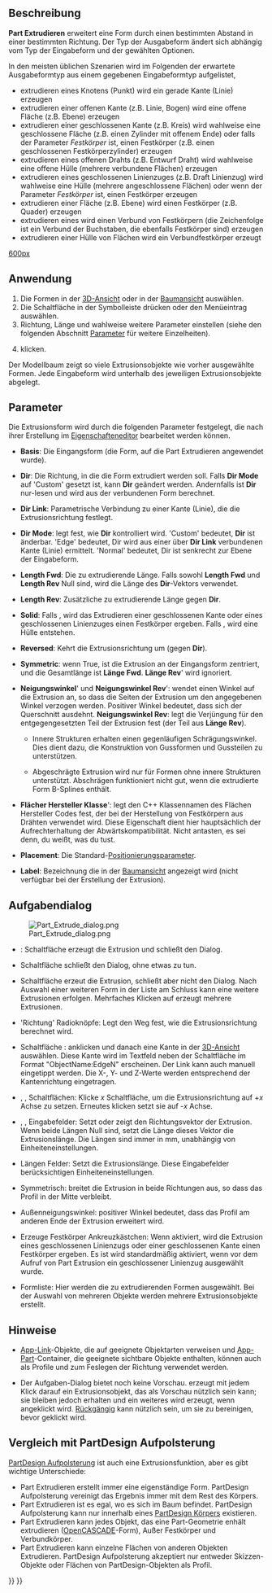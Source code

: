 <languages/>
{{Docnav/de
|[[Part_Builder/de|Formgenerator]]
|[[Part_Revolve/de|Drehen]]
|[[Part_Workbench/de|Part]]
|IconL=Part_Builder.svg
|IconR=Part_Revolve.svg
|IconC=Workbench_Part.svg
}}

{{GuiCommand/de
|Name=Part Extrude
|Name/de=Part Extrudieren
|MenuLocation=Part → Extrudieren...
|Workbenches=[[Part_Workbench/de|Part]]
|SeeAlso=[[Draft_Trimex/de|Draft Trimex]], [[PartDesign_Pad/de|PartDesign Pad]]
}}

<span id="Description"></span>
== Beschreibung ==

'''Part Extrudieren''' erweitert eine Form durch einen bestimmten Abstand in einer bestimmten Richtung. Der Typ der Ausgabeform ändert sich abhängig vom Typ der Eingabeform und der gewählten Optionen.

<div class="mw-translate-fuzzy">
In den meisten üblichen Szenarien wird im Folgenden der erwartete Ausgabeformtyp aus einem gegebenen Eingabeformtyp aufgelistet, 
* extrudieren eines Knotens (Punkt) wird ein gerade Kante (Linie) erzeugen
* extrudieren einer offenen Kante (z.B. Linie, Bogen) wird eine offene Fläche (z.B. Ebene) erzeugen
* extrudieren einer geschlossenen Kante (z.B. Kreis) wird wahlweise eine geschlossene Fläche (z.B. einen Zylinder mit offenem Ende) oder falls der Parameter ''Festkörper'' {{TRUE}} ist, einen Festkörper (z.B. einen geschlossenen Festkörperzylinder) erzeugen
* extrudieren eines offenen Drahts (z.B. Entwurf Draht) wird wahlweise eine offene Hülle (mehrere verbundene Flächen) erzeugen
* extrudieren eines geschlossenen Linienzuges (z.B. Draft Linienzug) wird wahlweise eine Hülle (mehrere angeschlossene Flächen) oder wenn der Parameter ''Festkörper'' {{TRUE}} ist, einen Festkörper erzeugen
* extrudieren einer Fläche (z.B. Ebene) wird einen Festkörper (z.B. Quader) erzeugen
* extrudieren eines {{Button|[[File:Draft_ShapeString.svg|16px]] [[Draft_ShapeString|Entwurf Form Zeichenfolge]]}} wird einen Verbund von Festkörpern (die Zeichenfolge ist ein Verbund der Buchstaben, die ebenfalls Festkörper sind) erzeugen
* extrudieren einer Hülle von Flächen wird ein Verbundfestkörper erzeugt
</div>

[[image:Part_Extrude_demo.png|600px]]
{{Caption|Beispiele für Extrusionen}}

<span id="Usage"></span>
==Anwendung==

<div class="mw-translate-fuzzy">
# Die Formen in der [[3D_view/de|3D-Ansicht]] oder in der [[Tree_view/de|Baumansicht]] auswählen.
# Die Schaltfläche {{Button|[[Image:Part_Extrude.svg|16px]] [[Part_Extrude/de|Extrudieren...]]}} in der Symbolleiste drücken oder den Menüeintrag {{MenuCommand|Part → Extrudieren...}} auswählen.
# Richtung, Länge und wahlweise weitere Parameter einstellen (siehe den folgenden Abschnitt [[#Parameter|Parameter]] für weitere Einzelheiten).
# {{Button|OK}} klicken.
</div>

<div class="mw-translate-fuzzy">
Der Modellbaum zeigt so viele Extrusionsobjekte wie vorher ausgewählte Formen. Jede Eingabeform wird unterhalb des jeweiligen Extrusionsobjekte abgelegt.
</div>

<span id="Parameters"></span>
==Parameter==

Die Extrusionsform wird durch die folgenden Parameter festgelegt, die nach ihrer Erstellung im [[Property_editor/de|Eigenschafteneditor]] bearbeitet werden können.  

*'''Basis''': Die Eingangsform (die Form, auf die Part Extrudieren angewendet wurde).

*'''Dir''': Die Richtung, in die die Form extrudiert werden soll. Falls '''Dir Mode''' auf 'Custom' gesetzt ist, kann '''Dir''' geändert werden. Andernfalls ist '''Dir''' nur-lesen und wird aus der verbundenen Form berechnet.

*'''Dir Link''': Parametrische Verbindung zu einer Kante (Linie), die die Extrusionsrichtung festlegt.

*'''Dir Mode''': legt fest, wie '''Dir''' kontrolliert wird. 'Custom' bedeutet, '''Dir''' ist änderbar. 'Edge' bedeutet, Dir wird aus einer über '''Dir Link''' verbundenen Kante (Linie) ermittelt. 'Normal' bedeutet, Dir ist senkrecht zur Ebene der Eingabeform.

*'''Length Fwd''': Die zu extrudierende Länge. Falls sowohl '''Length Fwd''' und '''Length Rev''' Null sind, wird die Länge des '''Dir'''-Vektors verwendet.

*'''Length Rev''': Zusätzliche zu extrudierende Länge gegen '''Dir'''.

*'''Solid''': Falls {{TRUE}}, wird das Extrudieren einer geschlossenen Kante oder eines geschlossenen Linienzuges einen Festkörper ergeben. Falls {{FALSE}}, wird eine Hülle entstehen.

*'''Reversed''': Kehrt die Extrusionsrichtung um (gegen '''Dir''').

*'''Symmetric''': wenn True, ist die Extrusion an der Eingangsform zentriert, und die Gesamtlänge ist '''Länge Fwd'''. '''Länge Rev'''' wird ignoriert.

*'''Neigungswinkel'''' und '''Neigungswinkel Rev'''': wendet einen Winkel auf die Extrusion an, so dass die Seiten der Extrusion um den angegebenen Winkel verzogen werden. Positiver Winkel bedeutet, dass sich der Querschnitt ausdehnt. '''Neigungswinkel Rev''': legt die Verjüngung für den entgegengesetzten Teil der Extrusion fest (der Teil aus '''Länge Rev''').
**{{Version/de|0.20}} Innere Strukturen erhalten einen gegenläufigen Schrägungswinkel. Dies dient dazu, die Konstruktion von Gussformen und Gussteilen zu unterstützen.
**{{VersionMinus/de|0.19}} Abgeschrägte Extrusion wird nur für Formen ohne innere Strukturen unterstützt. Abschrägen funktioniert nicht gut, wenn die extrudierte Form B-Splines enthält. 

*'''Flächer Hersteller Klasse'''': legt den C++ Klassennamen des Flächen Hersteller Codes fest, der bei der Herstellung von Festkörpern aus Drähten verwendet wird. Diese Eigenschaft dient hier hauptsächlich der Aufrechterhaltung der Abwärtskompatibilität. Nicht antasten, es sei denn, du weißt, was du tust.

*'''Placement''': Die Standard-[[Placement/de|Positionierungs]]parameter.

*'''Label''': Bezeichnung die in der [[Tree_view/de|Baumansicht]] angezeigt wird (nicht verfügbar bei der Erstellung der Extrusion).

<span id="Task_dialog"></span>
== Aufgabendialog ==

[[Image:Part_Extrude_dialog.png|thumb|right]]

* {{Button|OK}}: Schaltfläche erzeugt die Extrusion und schließt den Dialog.

* {{Button|Schließen}} Schaltfläche schließt den Dialog, ohne etwas zu tun.

* {{Button|Anwenden}} Schaltfläche erzeut die Extrusion, schließt aber nicht den Dialog. Nach Auswahl einer weiteren Form in der Liste am Schluss kann eine weitere Extrusionen erfolgen. Mehrfaches Klicken auf {{Button|Apply}} erzeugt mehrere Extrusionen.

* 'Richtung' Radioknöpfe: Legt den Weg fest, wie die Extrusionsrichtung berechnet wird. 

<div class="mw-translate-fuzzy">
* Schaltfläche {{Button|Select}}: anklicken und danach eine Kante in der [[3D_view/de|3D-Ansicht]] auswählen. Diese Kante wird im Textfeld neben der Schaltfläche im Format "ObjectName:EdgeN" erscheinen. Der Link kann auch manuell eingetippt werden. Die X-, Y-  und Z-Werte werden entsprechend der Kantenrichtung eingetragen.
</div>

* {{Button|X}}, {{Button|Y}}, {{Button|Z}} Schaltflächen: Klicke ''x'' Schaltfläche, um die Extrusionsrichtung auf +''x'' Achse zu setzen. Erneutes klicken setzt sie auf -''x'' Achse. 

* {{Button|X}}, {{Button|Y}}, {{Button|Z}} Eingabefelder: Setzt oder zeigt den Richtungsvektor der Extrusion. Wenn beide Längen Null sind, setzt die Länge dieses Vektor die Extrusionslänge. Die Längen sind immer in mm, unabhängig von Einheiteneinstellungen.

* Längen Felder: Setzt die Extrusionslänge. Diese Eingabefelder berücksichtigen Einheiteneinstellungen.

* Symmetrisch: breitet die Extrusion in beide Richtungen aus, so dass das Profil in der Mitte verbleibt.

* Außenneigungswinkel: positiver Winkel bedeutet, dass das Profil am anderen Ende der Extrusion erweitert wird.

* Erzeuge Festkörper Ankreuzkästchen: Wenn aktiviert, wird die Extrusion eines geschlossenen Linienzugs oder einer geschlossenen Kante einen Festkörper ergeben. Es ist wird standardmäßig aktiviert, wenn vor dem Aufruf von Part Extrusion ein geschlossener Linienzug ausgewählt wurde.

* Formliste: Hier werden die zu extrudierenden Formen ausgewählt. Bei der Auswahl von mehreren Objekte werden mehrere Extrusionsobjekte erstellt.

<span id="Notes"></span>
==Hinweise==

* [[App_Link/de|App-Link]]-Objekte, die auf geeignete Objektarten verweisen und [[App_Part/de|App-Part]]-Container, die geeignete sichtbare Objekte enthalten, können auch als Profile und zum Feslegen der Richtung verwendet werden. {{Version/de|0.20}}

* Der Aufgaben-Dialog bietet noch keine Vorschau. {{Button|Anwenden}} erzeugt mit jedem Klick darauf ein Extrusionsobjekt, das als Vorschau nützlich sein kann; sie bleiben jedoch erhalten und ein weiteres wird erzeugt, wenn {{Button|OK}} angeklickt wird. [[Std Undo/de|Rückgängig]] kann nützlich sein, um sie zu bereinigen, bevor {{Button|OK}} geklickt wird.

<span id="Comparison_with_PartDesign_Pad"></span>
==Vergleich mit PartDesign Aufpolsterung==

[[PartDesign_Pad/de|PartDesign Aufpolsterung]] ist auch eine  Extrusionsfunktion, aber es gibt wichtige Unterschiede:

<div class="mw-translate-fuzzy">
* Part Extrudieren erstellt immer eine eigenständige Form. PartDesign Aufpolsterung vereinigt das Ergebnis immer mit dem Rest des Körpers.
* Part Extrudieren ist es egal, wo es sich im Baum befindet. PartDesign Aufpolsterung kann nur innerhalb eines  [[PartDesign_Body/de|PartDesign Körpers]] existieren.
* Part Extrudieren kann jedes Objekt, das eine Part-Geometrie enhält extrudieren ([[OpenCASCADE/de|OpenCASCADE]]-Form), Außer Festkörper und Verbundkörper.
* Part Extrudieren kann einzelne Flächen von anderen Objekten Extrudieren. PartDesign Aufpolsterung akzeptiert nur entweder Skizzen-Objekte oder Flächen von PartDesign-Objekten als Profil.
</div>


{{Docnav/de
|[[Part_Builder/de|Formgenerator]]
|[[Part_Revolve/de|Drehen]]
|[[Part_Workbench/de|Part]]
|IconL=Part_Builder.svg
|IconR=Part_Revolve.svg
|IconC=Workbench_Part.svg
}}

{{Part_Tools_navi{{#translation:}}}}
{{Userdocnavi{{#translation:}}}}